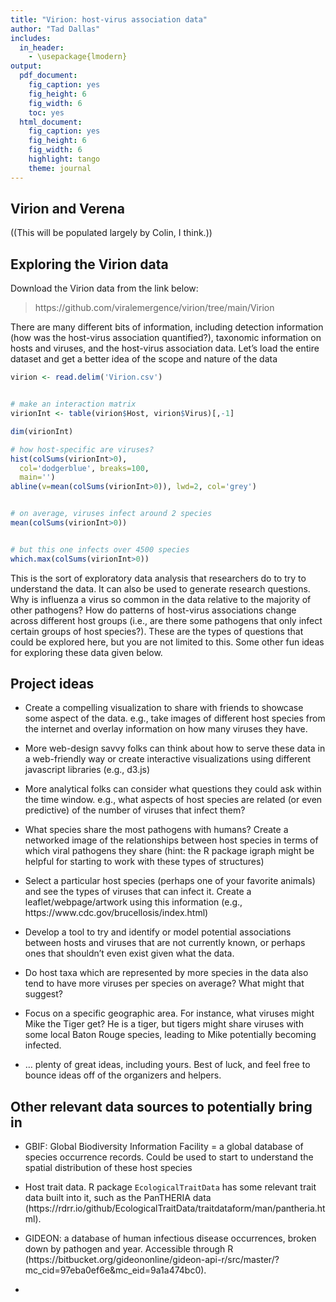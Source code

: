 ```yaml
---
title: "Virion: host-virus association data"
author: "Tad Dallas"
includes:
  in_header:
    - \usepackage{lmodern}
output:
  pdf_document:
    fig_caption: yes
    fig_height: 6
    fig_width: 6
    toc: yes
  html_document:
    fig_caption: yes
    fig_height: 6
    fig_width: 6
    highlight: tango
    theme: journal
---
```






## Virion and Verena



((This will be populated largely by Colin, I think.))


















## Exploring the Virion data


Download the Virion data from the link below:

>  https://github.com/viralemergence/virion/tree/main/Virion


There are many different bits of information, including detection information (how was the host-virus association quantified?), taxonomic information on hosts and viruses, and the host-virus association data. Let's load the entire dataset and get a better idea of the scope and nature of the data

```r

virion <- read.delim('Virion.csv')


# make an interaction matrix
virionInt <- table(virion$Host, virion$Virus)[,-1]

dim(virionInt)

# how host-specific are viruses?
hist(colSums(virionInt>0), 
  col='dodgerblue', breaks=100, 
  main='')
abline(v=mean(colSums(virionInt>0)), lwd=2, col='grey')


# on average, viruses infect around 2 species
mean(colSums(virionInt>0))


# but this one infects over 4500 species
which.max(colSums(virionInt>0))

```


This is the sort of exploratory data analysis that researchers do to try to understand the data. It can also be used to generate research questions. Why is influenza a virus so common in the data relative to the majority of other pathogens? How do patterns of host-virus associations change across different host groups (i.e., are there some pathogens that only infect certain groups of host species?). These are the types of questions that could be explored here, but you are not limited to this. Some other fun ideas for exploring these data given below.












## Project ideas

+ Create a compelling visualization to share with friends to showcase some aspect of the data. e.g., take images of different host species from the internet and overlay information on how many viruses they have.

+ More web-design savvy folks can think about how to serve these data in a web-friendly way or create interactive visualizations using different javascript libraries (e.g., d3.js)

+ More analytical folks can consider what questions they could ask within the time window. e.g., what aspects of host species are related (or even predictive) of the number of viruses that infect them? 

+ What species share the most pathogens with humans? Create a networked image of the relationships between host species in terms of which viral pathogens they share (hint: the R package igraph might be helpful for starting to work with these types of structures)

+ Select a particular host species (perhaps one of your favorite animals) and see the types of viruses that can infect it. Create a leaflet/webpage/artwork using this information (e.g., https://www.cdc.gov/brucellosis/index.html) 

+ Develop a tool to try and identify or model potential associations between hosts and viruses that are not currently known, or perhaps ones that shouldn't even exist given what the data. 

+ Do host taxa which are represented by more species in the data also tend to have more viruses per species on average? What might that suggest? 

+ Focus on a specific geographic area. For instance, what viruses might Mike the Tiger get? He is a tiger, but tigers might share viruses with some local Baton Rouge species, leading to Mike potentially becoming infected.

+ ... plenty of great ideas, including yours. Best of luck, and feel free to bounce ideas off of the organizers and helpers. 













## Other relevant data sources to potentially bring in

+ GBIF: Global Biodiversity Information Facility = a global database of species occurrence records. Could be used to start to understand the spatial distribution of these host species
 
+ Host trait data. R package `EcologicalTraitData` has some relevant trait data built into it, such as the PanTHERIA data (https://rdrr.io/github/EcologicalTraitData/traitdataform/man/pantheria.html). 

+ GIDEON: a database of human infectious disease occurrences, broken down by pathogen and year. Accessible through R (https://bitbucket.org/gideononline/gideon-api-r/src/master/?mc_cid=97eba0ef6e&mc_eid=9a1a474bc0). 

+ 













